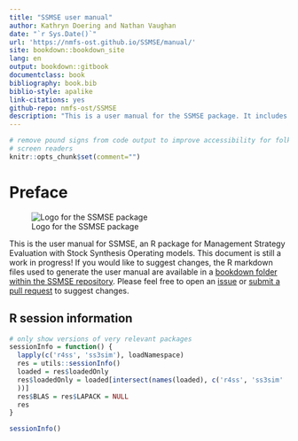 ```yaml
--- 
title: "SSMSE user manual"
author: Kathryn Doering and Nathan Vaughan
date: "`r Sys.Date()`"
url: 'https://nmfs-ost.github.io/SSMSE/manual/'
site: bookdown::bookdown_site
lang: en
output: bookdown::gitbook
documentclass: book
bibliography: book.bib
biblio-style: apalike
link-citations: yes
github-repo: nmfs-ost/SSMSE
description: "This is a user manual for the SSMSE package. It includes documentation and examples."
---
```


```r
# remove pound signs from code output to improve accessibility for folks using 
# screen readers
knitr::opts_chunk$set(comment="")
```

# Preface {-}

![Logo for the SSMSE package](images/ssmse_icon_small.png)

This is the user manual for SSMSE, an R package for Management Strategy Evaluation with Stock Synthesis Operating models. This document is still a work in progress! If you would like to suggest changes, the R markdown files used to generate the user manual are available in a [bookdown folder within the SSMSE repository](https://github.com/nmfs-ost/SSMSE/tree/main/inst/bookdown). Please feel free to open an [issue](https://github.com/nmfs-ost/SSMSE/issues) or [submit a pull request](https://github.com/nmfs-ost/SSMSE/pulls) to suggest changes.


## R session information {-}

```r
# only show versions of very relevant packages
sessionInfo = function() {
  lapply(c('r4ss', 'ss3sim'), loadNamespace)
  res = utils::sessionInfo()
  loaded = res$loadedOnly
  res$loadedOnly = loaded[intersect(names(loaded), c('r4ss', 'ss3sim'
  ))]
  res$BLAS = res$LAPACK = NULL
  res
}
```

```r
sessionInfo()
```
